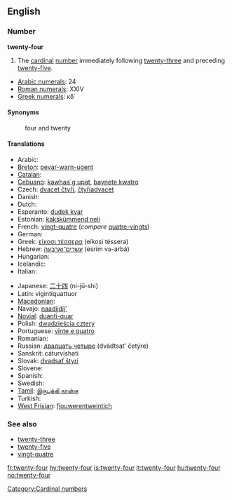 ==English==

===Number===
'''twenty-four'''

# The [[cardinal]] [[number]] immediately following [[twenty-three]] and preceding [[twenty-five]].

* [[w:Arabic numerals|Arabic numerals]]: 24
* [[w:Roman numerals|Roman numerals]]: XXIV
* [[w:Greek numerals|Greek numerals]]: κδ΄

====Synonyms====
: four and twenty

====Translations====
{{trans-top|cardinal number}}
* Arabic: {{Arab|[[اربعة وعشرين]]}} {{unicode|(’arbáʕa w-ʕišrīn)}}
* [[Breton]]: [[pevar-warn-ugent]]
* [[Catalan]]: {{t+|ca|vint-i-quatre}}
* [[Cebuano]]: [[kawhaa`g upat]], [[baynete kwatro]]
* Czech: [[dvacet čtyři]], [[čtyřiadvacet]]
* Danish: {{t-|da|fireogtyve}}
* Dutch: {{t-|nl|vierentwintig}}
* Esperanto: [[dudek kvar]]
* Estonian: [[kakskümmend neli]]
* French: [[vingt-quatre]] {{m}} (''compare'' [[quatre-vingts]])
* German: {{t-|de|vierundzwanzig}}
* Greek: [[είκοσι τέσσερα]] (eíkosi téssera)
* Hebrew: [[עשרים־וארבעה]] (esrím və-arbá)
* Hungarian: {{t+|hu|huszonnégy}}
* Icelandic: {{t+|is|tuttugu og fjórir}}
* Italian: {{t+|it|ventiquattro}}
{{trans-mid}}
* Japanese: [[二十四]] (ni-jū-shi)
* Latin: vigintiquattuor
* [[Macedonian]]: {{t|mk|дваесет и четири|tr=dváeset i čétiri|sc=Cyrl|xs=Macedonian}}
* Navajo: [[naadįįdį́į́']]
* [[Novial]]: [[duanti-quar]]
* Polish: [[dwadzieścia cztery]]
* Portuguese: [[vinte e quatro]] {{m}}
* Romanian: {{t-|ro|douăzeci şi patru}}
* Russian: [[двадцать четыре]] (dvádtsat’ četýre)
* Sanskrit: cáturvi{{m}}shati
* Slovak: [[dvadsať štyri]]
* Slovene: {{t|sl|štiriindvajset}}
* Spanish: {{t+|es|veinticuatro}}
* Swedish: {{t-|sv|tjugofyra}}
* [[Tamil]]: [[இருபத்தி நான்கு]]
* Turkish: {{t-|tr|yirmi dört}}
* [[West Frisian]]: [[fjouwerentweintich]]
{{trans-bottom}}

===See also===
* [[twenty-three]]
* [[twenty-five]]
* [[vingt-quatre]]

[[Category:Cardinal numbers]]

[[fr:twenty-four]]
[[hy:twenty-four]]
[[is:twenty-four]]
[[it:twenty-four]]
[[hu:twenty-four]]
[[no:twenty-four]]